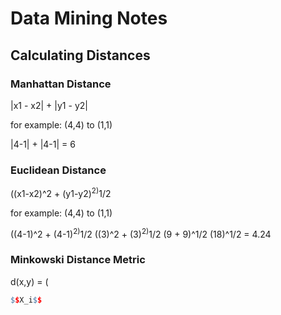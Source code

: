 # Data Mining Notes

## Calculating Distances

### Manhattan Distance

|x1 - x2| + |y1 - y2| 

for example: (4,4) to (1,1)

|4-1| + |4-1| = 6

### Euclidean Distance

((x1-x2)^2 + (y1-y2)^2)^1/2 

for example: (4,4) to (1,1)

((4-1)^2 + (4-1)^2)^1/2
((3)^2 + (3)^2)^1/2
(9 + 9)^1/2
(18)^1/2 = 4.24

### Minkowski Distance Metric

d(x,y) = (

```r
$$X_i$$
```
